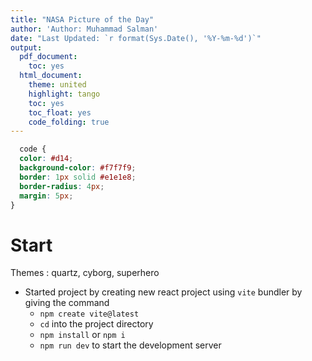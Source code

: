 ---
title: "NASA Picture of the Day"
author: 'Author: Muhammad Salman'
date: "Last Updated: `r format(Sys.Date(), '%Y-%m-%d')`"
output:
  pdf_document:
    toc: yes
  html_document:
    theme: united
    highlight: tango
    toc: yes
    toc_float: yes
    code_folding: true
---

```{css, echo=FALSE}
  code {
  color: #d14;
  background-color: #f7f7f9;
  border: 1px solid #e1e1e8;
  border-radius: 4px;
  margin: 5px;
}
```

# Start

Themes : quartz, cyborg, superhero

-   Started project by creating new react project using `vite` bundler by giving the command
    -   `npm create vite@latest`
    -   `cd` into the project directory
    -   `npm install` or `npm i`
    -   `npm run dev` to start the development server
